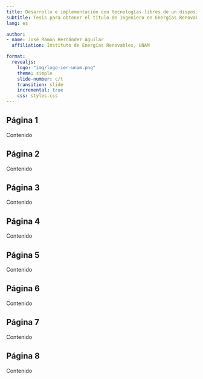 ```yaml
---
title: Desarrollo e implementación con tecnologías libres de un dispositivo portátil para evaluar el confort térmico, lumínico y acústico en interiores
subtitle: Tesis para obtener el título de Ingeniero en Energías Renovables
lang: es

author:
- name: José Ramón Hernández Aguilar
  affiliation: Instituto de Energías Renovables, UNAM

format: 
  revealjs:
    logo: "img/logo-ier-unam.png" 
    theme: simple
    slide-number: c/t
    transition: slide
    incremental: true  
    css: styles.css
---
```


## Página 1 {footer=false}

Contenido

## Página 2 {footer=false}

Contenido

## Página 3 {footer=false}

Contenido

## Página 4 {footer=false}

Contenido

## Página 5 {footer=false}

Contenido

## Página 6 {footer=false}

Contenido

## Página 7 {footer=false}

Contenido

## Página 8 {footer=false}

Contenido